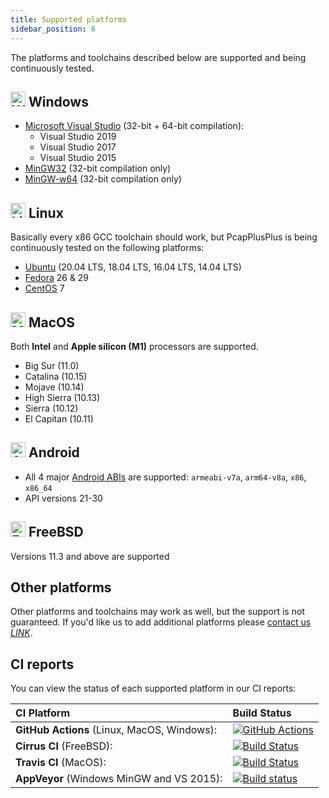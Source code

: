 ```yaml
---
title: Supported platforms
sidebar_position: 6
---
```


The platforms and toolchains described below are supported and being continuously tested.

## <img src="/img/os-logos/logo-windows.png" width="24" title="Windows"/> Windows

- [Microsoft Visual Studio](https://visualstudio.microsoft.com/) (32-bit + 64-bit compilation):
  - Visual Studio 2019
  - Visual Studio 2017
  - Visual Studio 2015 
- [MinGW32](http://www.mingw.org/) (32-bit compilation only)
- [MinGW-w64](https://mingw-w64.org) (32-bit compilation only)

## <img src="/img/os-logos//logo-linux.png" width="24" title="Linux"/> Linux

Basically every x86 GCC toolchain should work, but PcapPlusPlus is being continuously tested on the following platforms:

- [Ubuntu](https://ubuntu.com/) (20.04 LTS, 18.04 LTS, 16.04 LTS, 14.04 LTS)
- [Fedora](https://getfedora.org/) 26 & 29
- [CentOS](https://www.centos.org/) 7

## <img src="/img/os-logos//logo-apple.png" width="24" title="MacOS"/> MacOS

Both **Intel** and **Apple silicon (M1)** processors are supported.

- Big Sur (11.0)
- Catalina (10.15)
- Mojave (10.14)
- High Sierra (10.13)
- Sierra (10.12)
- El Capitan (10.11)

## <img src="/img/os-logos//logo-android.png" width="24" title="Android"/> Android

- All 4 major [Android ABIs](https://developer.android.com/ndk/guides/abis) are supported: `armeabi-v7a`, `arm64-v8a`, `x86`, `x86_64`
- API versions 21-30

## <img src="/img/os-logos//logo-freebsd.png" width="24" title="FreeBSD"/> FreeBSD

Versions 11.3 and above are supported

## Other platforms

Other platforms and toolchains may work as well, but the support is not guaranteed. If you'd like us to add additional platforms please [contact us *LINK*](./community).

## CI reports

You can view the status of each supported platform in our CI reports:

| CI Platform | Build Status |
| :---        | :---   |
| __GitHub Actions__ (Linux, MacOS, Windows): | [![GitHub Actions](https://github.com/seladb/PcapPlusPlus/workflows/Build%20and%20test/badge.svg)](https://github.com/seladb/PcapPlusPlus/actions?query=workflow%3A%22Build+and+test%22) |
| __Cirrus CI__ (FreeBSD): | [![Build Status](https://api.cirrus-ci.com/github/seladb/PcapPlusPlus.svg)](https://cirrus-ci.com/github/seladb/PcapPlusPlus) |
| __Travis CI__ (MacOS): | [![Build Status](https://travis-ci.org/seladb/PcapPlusPlus.svg?branch=master)](https://travis-ci.org/seladb/PcapPlusPlus) |
|__AppVeyor__ (Windows MinGW and VS 2015): | [![Build status](https://ci.appveyor.com/api/projects/status/4u5ui21ibbevkstc/branch/master?svg=true)](https://ci.appveyor.com/project/seladb/pcapplusplus/branch/master) |
